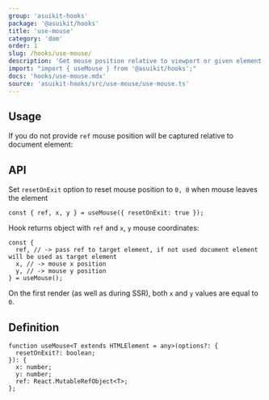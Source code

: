 ```yaml
---
group: 'asuikit-hooks'
package: '@asuikit/hooks'
title: 'use-mouse'
category: 'dom'
order: 1
slug: /hooks/use-mouse/
description: 'Get mouse position relative to viewport or given element'
import: "import { useMouse } from '@asuikit/hooks';"
docs: 'hooks/use-mouse.mdx'
source: 'asuikit-hooks/src/use-mouse/use-mouse.ts'
---
```



## Usage

<Demo data={HooksDemos.useMouseRef} />

If you do not provide `ref` mouse position will be captured relative to document element:

<Demo data={HooksDemos.useMouseUsage} />

## API

Set `resetOnExit` option to reset mouse position to `0, 0` when mouse leaves the element

```tsx
const { ref, x, y } = useMouse({ resetOnExit: true });
```

Hook returns object with `ref` and `x`, `y` mouse coordinates:

```tsx
const {
  ref, // -> pass ref to target element, if not used document element will be used as target element
  x, // -> mouse x position
  y, // -> mouse y position
} = useMouse();
```

On the first render (as well as during SSR), both `x` and `y` values are equal to `0`.

## Definition

```tsx
function useMouse<T extends HTMLElement = any>(options?: {
  resetOnExit?: boolean;
}): {
  x: number;
  y: number;
  ref: React.MutableRefObject<T>;
};
```
